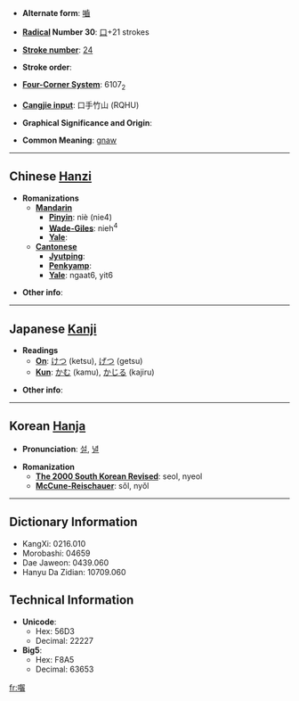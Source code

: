 * '''Alternate form''': [[嚙]]

* '''[[Wiktionary:Chinese radical index| Radical]] Number 30''': [[Wiktionary:Chinese radical index 口|口]]+21 strokes

* '''[[Wiktionary:Chinese total strokes index|Stroke number]]''': [[Wiktionary:Chinese total strokes index 24|24]]

* '''Stroke order''': 

* '''[[Wiktionary:Chinese four corner index|Four-Corner System]]''': 6107<sub>2</sub>

* '''[[Wiktionary:Chinese Cangjie index|Cangjie input]]''': 口手竹山 (RQHU)

* '''Graphical Significance and Origin''': 

* '''Common Meaning''': [[gnaw]]

----

== Chinese [[Hanzi]] ==

* '''Romanizations'''
** '''[[Mandarin]]'''
*** '''[[Pinyin]]''': niè (nie4)
*** '''[[Wade-Giles]]''': nieh<sup>4</sup>
*** '''[[Yale]]''': 
** '''[[Cantonese]]'''
*** '''[[Jyutping]]''':
*** '''[[Penkyamp]]''': 
*** '''[[Yale]]''': ngaat6, yit6

* '''Other info''': 

----

== Japanese [[Kanji]] ==

* '''Readings'''
** '''[[On]]''': [[けつ]] (ketsu), [[げつ]] (getsu)
** '''[[Kun]]''': [[かむ]] (kamu), [[かじる]] (kajiru)

* '''Other info''':  

----

== Korean [[Hanja]] ==

* '''Pronunciation''': [[설]], [[녈]]

* '''Romanization'''
** '''[[The 2000 South Korean Revised Romanization|The 2000 South Korean Revised]]''': seol, nyeol
** '''[[McCune-Reischauer]]''': sŏl, nyŏl

----

== Dictionary Information ==

* KangXi: 0216.010
* Morobashi: 04659
* Dae Jaweon: 0439.060
* Hanyu Da Zidian: 10709.060

== Technical Information ==

* '''Unicode''':
** Hex: 56D3
** Decimal: 22227
* '''Big5''':
** Hex: F8A5
** Decimal: 63653

[[fr:囓]]